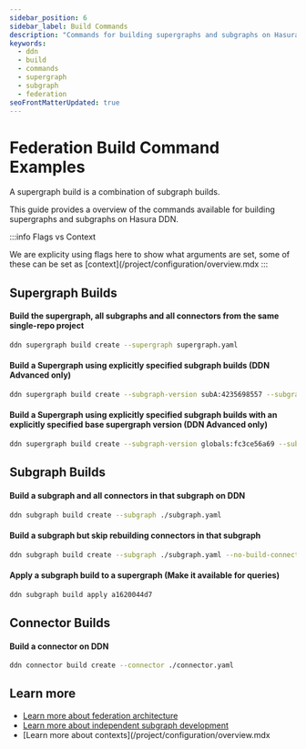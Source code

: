 ```yaml
---
sidebar_position: 6
sidebar_label: Build Commands
description: "Commands for building supergraphs and subgraphs on Hasura DDN"
keywords:
  - ddn
  - build
  - commands
  - supergraph
  - subgraph
  - federation
seoFrontMatterUpdated: true
---
```


# Federation Build Command Examples

A supergraph build is a combination of subgraph builds.

This guide provides a overview of the commands available for building supergraphs and subgraphs on Hasura DDN.

:::info Flags vs Context

We are explicity using flags here to show what arguments are set, some of these can be set as
[context](/project/configuration/overview.mdx :::

## Supergraph Builds

#### Build the supergraph, all subgraphs and all connectors from the same single-repo project

```bash
ddn supergraph build create --supergraph supergraph.yaml
```

#### Build a Supergraph using explicitly specified subgraph builds (DDN Advanced only)

```bash
ddn supergraph build create --subgraph-version subA:4235698557 --subgraph-version subB:46241f2bd9 --subgraph-version subC:1ef62e5024 --base-supergraph-on-applied
```

#### Build a Supergraph using explicitly specified subgraph builds with an explicitly specified base supergraph version (DDN Advanced only)

```bash
ddn supergraph build create --subgraph-version globals:fc3ce56a69 --subgraph-version my_subgraph:ee738baa8f --base-supergraph-version 155e3569c4
```

## Subgraph Builds

#### Build a subgraph and all connectors in that subgraph on DDN

```bash
ddn subgraph build create --subgraph ./subgraph.yaml
```

#### Build a subgraph but skip rebuilding connectors in that subgraph

```bash
ddn subgraph build create --subgraph ./subgraph.yaml --no-build-connectors
```

#### Apply a subgraph build to a supergraph (Make it available for queries)

```bash
ddn subgraph build apply a1620044d7
```

## Connector Builds

#### Build a connector on DDN

```bash
ddn connector build create --connector ./connector.yaml
```

## Learn more

- [Learn more about federation architecture](/federation/architecture.mdx)
- [Learn more about independent subgraph development](/federation/independent-subgraph-development.mdx)
- [Learn more about contexts](/project/configuration/overview.mdx
